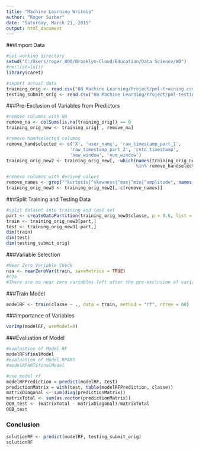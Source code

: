 ```yaml
---
title: "Machine Learning WriteUp"
author: "Roger Surber"
date: "Saturday, March 21, 2015"
output: html_document
---
```


###Import Data

```r
#set working directory
setwd("C:/Users/roger_000/Brooklyn-Cloud/Education/Data Science/WD")
#rm(list=ls())
library(caret)

#import actual data
training_orig <- read.csv("08 Machine Learning/Project/pml-training.csv", header=TRUE, sep = ",")
testing_submit_orig <- read.csv("08 Machine Learning/Project/pml-testing.csv", header=TRUE, sep = ",")
```


###Pre-Exclusion of Variables from Predictors

```r
#remove columns with NA
remove_na <- colSums(is.na(training_orig)) == 0
training_orig_new <- training_orig[ , remove_na]

#remove handselected columns
remove_handselected <- c('X', 'user_name', 'raw_timestamp_part_1', 
                        'raw_timestamp_part_2', 'cvtd_timestamp', 
                        'new_window', 'num_window')
training_orig_new2 <- training_orig_new[, -which(names(training_orig_new) 
                                                 %in% remove_handselected)]

#remove columns with derived values
remove_names <- grep("^kurtosis|^skewness|^max|^min|^amplitude", names(training_orig_new2))
training_orig_new3 <- training_orig_new2[,-c(remove_names)]
```

###Split Training and Testing Data

```r
#split dataset into training and test set
part <- createDataPartition(training_orig_new3$classe, p = 0.6, list = FALSE)
train <- training_orig_new3[part,]
test <- training_orig_new3[-part,]
dim(train)
dim(test)
dim(testing_submit_orig)
```


###Variable Selection

```r
#Near Zero Variable Check
nza <- nearZeroVar(train, saveMetrics = TRUE)
#nza
#There are no near zero variables left after the pre-exclusion of variables
```


###Train Model

```r
modelRF <- train(classe ~ ., data = train, method = "rf", ntree = 60)

```


###importance of Variables

```r
varImp(modelRF, useModel=0)
```


###Evaluation of Model

```r
#evaluation of Model RF
modelRF$finalModel
#evaluation of Model RPART
#modelRPART$finalModel

#use model rf
modelRFPrediction = predict(modelRF, test)
predictionMatrix = with(test, table(modelRFPrediction, classe))
matrixDiagonal <- sum(diag(predictionMatrix))
matrixTotal <- sum(as.vector(predictionMatrix))
OOB_test <- (matrixTotal - matrixDiagonal)/matrixTotal
OOB_test
```


### Conclusion

```r
solutionRF <- predict(modelRF, testing_submit_orig)
solutionRF
```



